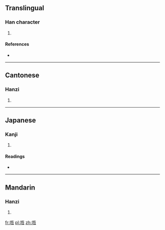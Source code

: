 ==Translingual==

===Han character===
{{Han char|rn=32|rad=土|as=09|sn=12|four=4111<sub>2</sub>|canj=土心一一 (GPMM), X土心一一 (XGPMM)|ids=⿰[[土]][[恆]]}}

# {{defn|Han|sort=土09}}

====References====
* {{Han ref|kx=0233.260|dkj=05265|dj=0471.030|uh=5829|ud=22569|bh=D87D|bd=55421}}

----

==Cantonese==

===Hanzi===
{{yue-hanzi|jyut=[[gang2]], [[gang3]]|y=gang2, gang3}}

# {{defn|lang=yue|sort=土09}}

----

==Japanese==

===Kanji===
{{ja-kanji|grade=|rs=土09}}

# {{defn|lang=ja|sort=土09}}

====Readings====
* {{ja-readings|on=[[こう]] (kō)|kun=[[みち]] (michi)}}

----

==Mandarin==

===Hanzi===
{{cmn-hanzi|pin=[[gèng]] ([[geng4]]), [[chǎng]] ([[chang3]])|wg=keng<sup>4</sup>, ch'ang<sup>3</sup>}}

# {{defn|lang=cmn|sort=土09}}

[[fr:堩]]
[[pl:堩]]
[[zh:堩]]